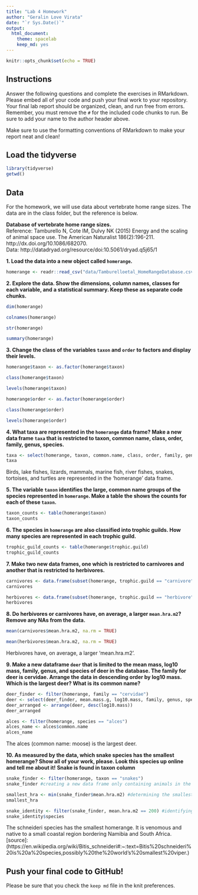 ```yaml
---
title: "Lab 4 Homework"
author: "Geralin Love Virata"
date: "`r Sys.Date()`"
output:
  html_document: 
    theme: spacelab
    keep_md: yes
---
```


```r
knitr::opts_chunk$set(echo = TRUE)
```

## Instructions
Answer the following questions and complete the exercises in RMarkdown. Please embed all of your code and push your final work to your repository. Your final lab report should be organized, clean, and run free from errors. Remember, you must remove the `#` for the included code chunks to run. Be sure to add your name to the author header above.  

Make sure to use the formatting conventions of RMarkdown to make your report neat and clean!  

## Load the tidyverse
```r
library(tidyverse)
getwd()
```

## Data
For the homework, we will use data about vertebrate home range sizes. The data are in the class folder, but the reference is below.  

**Database of vertebrate home range sizes.**  
Reference: Tamburello N, Cote IM, Dulvy NK (2015) Energy and the scaling of animal space use. The American Naturalist 186(2):196-211. http://dx.doi.org/10.1086/682070.  
Data: http://datadryad.org/resource/doi:10.5061/dryad.q5j65/1  

**1. Load the data into a new object called `homerange`.**
```r
homerange <- readr::read_csv("data/Tamburelloetal_HomeRangeDatabase.csv")
```

**2. Explore the data. Show the dimensions, column names, classes for each variable, and a statistical summary. Keep these as separate code chunks.**  
```r
dim(homerange)
```
```r
colnames(homerange)
```
```r
str(homerange)
```
```r
summary(homerange)
```

**3. Change the class of the variables `taxon` and `order` to factors and display their levels.**  
```r
homerange$taxon <- as.factor(homerange$taxon)
```
```r
class(homerange$taxon)
```
```r
levels(homerange$taxon)
```
```r
homerange$order <- as.factor(homerange$order)
```
```r
class(homerange$order)
```
```r
levels(homerange$order)
```


**4. What taxa are represented in the `homerange` data frame? Make a new data frame `taxa` that is restricted to taxon, common name, class, order, family, genus, species.**  
```r
taxa <- select(homerange, taxon, common.name, class, order, family, genus, species)
taxa
```
Birds, lake fishes, lizards, mammals, marine fish, river fishes, snakes, tortoises, and turtles are represented in the 'homerange' data frame.

**5. The variable `taxon` identifies the large, common name groups of the species represented in `homerange`. Make a table the shows the counts for each of these `taxon`.**  
```r
taxon_counts <- table(homerange$taxon)
taxon_counts
```

**6. The species in `homerange` are also classified into trophic guilds. How many species are represented in each trophic guild.**  
```r
trophic_guild_counts <- table(homerange$trophic.guild)
trophic_guild_counts
```

**7. Make two new data frames, one which is restricted to carnivores and another that is restricted to herbivores.**  
```r
carnivores <- data.frame(subset(homerange, trophic.guild == "carnivore"))
carnivores
```
```r
herbivores <- data.frame(subset(homerange, trophic.guild == "herbivore"))
herbivores
```

**8. Do herbivores or carnivores have, on average, a larger `mean.hra.m2`? Remove any NAs from the data.**  
```r
mean(carnivores$mean.hra.m2, na.rm = TRUE)
```
```r
mean(herbivores$mean.hra.m2, na.rm = TRUE)
```
Herbivores have, on average, a larger 'mean.hra.m2'.

**9. Make a new dataframe `deer` that is limited to the mean mass, log10 mass, family, genus, and species of deer in the database. The family for deer is cervidae. Arrange the data in descending order by log10 mass. Which is the largest deer? What is its common name?** 
```r
deer_finder <- filter(homerange, family == "cervidae")
deer <- select(deer_finder, mean.mass.g, log10.mass, family, genus, species)
deer_arranged <- arrange(deer, desc(log10.mass))
deer_arranged
```
```r
alces <- filter(homerange, species == "alces")
alces_name <- alces$common.name
alces_name
```
The alces (common name: moose) is the largest deer.

**10. As measured by the data, which snake species has the smallest homerange? Show all of your work, please. Look this species up online and tell me about it!** **Snake is found in taxon column**    
```r
snake_finder <- filter(homerange, taxon == "snakes")
snake_finder #creating a new data frame only containing animals in the snake taxon
```
```r
smallest_hra <- min(snake_finder$mean.hra.m2) #determining the smallest 'mean.hra.m2' value
smallest_hra
```
```r
snake_identity <- filter(snake_finder, mean.hra.m2 == 200) #identifying the snake species with homerange of 200
snake_identity$species
```
The schneideri species has the smallest homerange. It is venomous and native to a small coastal region bordering Namibia and South Africa. [source]:(https://en.wikipedia.org/wiki/Bitis_schneideri#:~:text=Bitis%20schneideri%20is%20a%20species,possibly%20the%20world's%20smallest%20viper.)

## Push your final code to GitHub!
Please be sure that you check the `keep md` file in the knit preferences.   